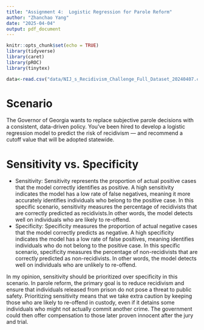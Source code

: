 ```yaml
---
title: "Assignment 4:  Logistic Regression for Parole Reform"
author: "Zhanchao Yang"
date: "2025-04-04"
output: pdf_document
---
```


```r
knitr::opts_chunk$set(echo = TRUE)
library(tidyverse)
library(caret)
library(pROC)
library(tinytex)

data<-read.csv("data/NIJ_s_Recidivism_Challenge_Full_Dataset_20240407.csv")
```

# Scenario

The Governor of Georgia wants to replace subjective parole decisions with a consistent, data-driven policy. You’ve been hired to develop a logistic regression model to predict the risk of recidivism — and recommend a cutoff value that will be adopted statewide.

# Sensitivity vs. Specificity

- Sensitivity: Sensitivity represents the proportion of actual positive cases that the model correctly identifies as positive. A high sensitivity indicates the model has a low rate of false negatives, meaning it more accurately identifies individuals who belong to the positive case. In this specific scenario, sensitivity measures the percentage of recidivists that are correctly predicted as recidivists.In other words, the model detects well on individuals who are likely to re-offend.
- Specificity: Specificity measures the proportion of actual negative cases that the model correctly predicts as negative. A high specificity indicates the model has a low rate of false positives, meaning identifies individuals who do not belong to the positive case. In this specific scenario, specificity measures the percentage of non-recidivists that are correctly predicted as non-recidivists. In other words, the model detects well on individuals who are unlikely to re-offend. 

In my opinion, sensitivity should be prioritized over specificity in this scenario. In parole reform, the primary goal is to reduce recidivism and ensure that individuals released from prison do not pose a threat to public safety. Prioritizing sensitivity means that we take extra caution by keeping those who are likely to re-offend in custody, even if it detains some individuals who might not actually commit another crime. The government could then offer compensation to those later proven innocent after the jury and trial.


